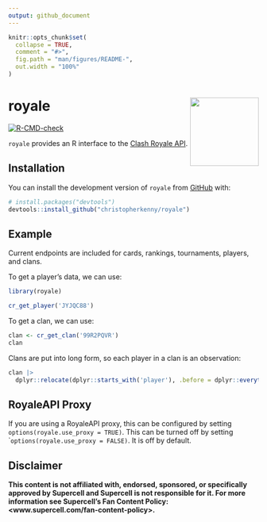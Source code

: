 ```yaml
---
output: github_document
---
```


<!-- README.md is generated from README.Rmd. Please edit that file -->

```r
knitr::opts_chunk$set(
  collapse = TRUE,
  comment = "#>",
  fig.path = "man/figures/README-",
  out.width = "100%"
)
```

# royale <img src="man/figures/logo.png" align="right" height="138" />

<!-- badges: start -->
[![R-CMD-check](https://github.com/christopherkenny/royale/actions/workflows/R-CMD-check.yaml/badge.svg)](https://github.com/christopherkenny/royale/actions/workflows/R-CMD-check.yaml)
<!-- badges: end -->

`royale` provides an R interface to the [Clash Royale API](https://developer.clashroyale.com/#/).

## Installation

You can install the development version of `royale` from [GitHub](https://github.com/) with:

``` r
# install.packages("devtools")
devtools::install_github("christopherkenny/royale")
```

## Example

Current endpoints are included for cards, rankings, tournaments, players, and clans.

To get a player's data, we can use:
```r
library(royale)

cr_get_player('JYJQC88')
```

To get a clan, we can use:

```r
clan <- cr_get_clan('99R2PQVR')
clan
```
Clans are put into long form, so each player in a clan is an observation:
```r
clan |> 
  dplyr::relocate(dplyr::starts_with('player'), .before = dplyr::everything())
```


## RoyaleAPI Proxy

If you are using a RoyaleAPI proxy, this can be configured by setting `options(royale.use_proxy = TRUE)`.
This can be turned off by setting ``options(royale.use_proxy = FALSE)`. It is off by default.


## Disclaimer

**This content is not affiliated with, endorsed, sponsored, or specifically approved by Supercell and Supercell is not responsible for it. For more information see Supercell’s Fan Content Policy: <www.supercell.com/fan-content-policy>.**

